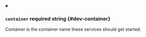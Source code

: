 
<details className="config-field" data-expandable="false" open>
<summary>

### `container` <span class="config-field-required" data-required="false">required</span> <span class="config-field-type">string</span> <span class="config-field-default"></span> <span class="config-field-enum"></span> {#dev-container}

Container is the container name these services should get started.

</summary>



</details>
